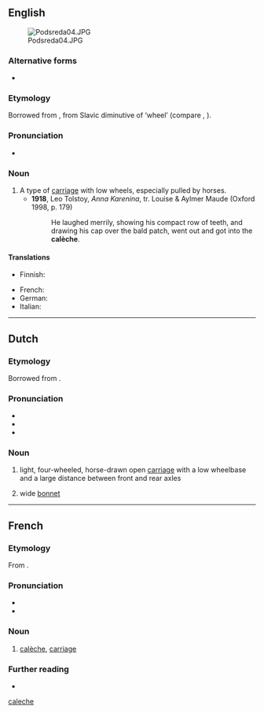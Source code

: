 {{also|caleche}}
==English==
[[File:Podsreda04.JPG|thumb]]

===Alternative forms===
* {{l|en|calash}}

===Etymology===
Borrowed from {{bor|en|fr|calèche}}, from Slavic diminutive of ‘wheel’ (compare {{cog|ru|коляска}}, {{cog|pl|kołasa}}).

===Pronunciation===
* {{IPA|/kəˈlɛʃ/|lang=en}}

===Noun===
{{en-noun}}

# A type of [[carriage]] with low wheels, especially pulled by horses.
#* '''1918''', Leo Tolstoy, ''Anna Karenina'', tr. Louise & Aylmer Maude (Oxford 1998, p. 179)
#*: He laughed merrily, showing his compact row of teeth, and drawing his cap over the bald patch, went out and got into the '''calèche'''.

====Translations====
{{trans-top|type of carriage}}
* Finnish: {{t+|fi|kiesit|p}}
{{trans-mid}}
* French: {{t+|fr|calèche|f}}
* German: {{t+|de|Kalesche|f}}
* Italian: {{t|it|calesse|f}}
{{trans-bottom}}

[[Category:English terms spelled with È|caleche]]

----

==Dutch==

===Etymology===
Borrowed from {{bor|nl|fr|calèche}}.

===Pronunciation===
* {{IPA|lang=nl|/kaːˈlɛʃ/}}
* {{audio|Nl-calèche.ogg|Audio|lang=nl}}
* {{hyphenation|lang=nl|ca|lè|che}}

===Noun===
{{nl-noun|f|-s|-}}

# light, four-wheeled, horse-drawn open [[carriage]] with a low wheelbase and a large distance between front and rear axles
# {{lb|nl|historical}} wide [[bonnet]]

----

==French==

===Etymology===
From {{der|fr|sla}}.

===Pronunciation===
* {{fr-IPA}}
* {{audio|Fr-calèche.ogg|audio|lang=fr}}

===Noun===
{{fr-noun|f}}

# [[#English|calèche]], [[carriage]]

===Further reading===
* {{R:TLFi}}
